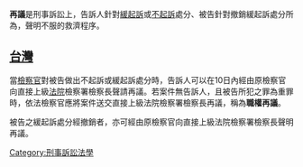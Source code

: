 {{legal}}{{wwv|area=台湾}}
'''再議'''是刑事訴訟上，告訴人針對[[緩起訴|緩起訴]]或[[不起訴|不起訴]]處分、被告針對撤銷緩起訴處分所為，聲明不服的救濟程序。

== [[台灣|台灣]] ==
{{main|刑事訴訟 (中華民國)}}

當[[檢察官|檢察官]]對被告做出不起訴或緩起訴處分時，告訴人可以在10日內經由原檢察官向直接上級[[法院|法院]]檢察署檢察長聲請再議。若案件無告訴人，且被告所犯之罪為重罪時，依法檢察官應將案件送交直接上級法院檢察署檢察長再議，稱為'''職權再議'''。

被告之緩起訴處分經撤銷者，亦可經由原檢察官向直接上級法院檢察署檢察長聲明再議。



[[Category:刑事訴訟法學|Category:刑事訴訟法學]]